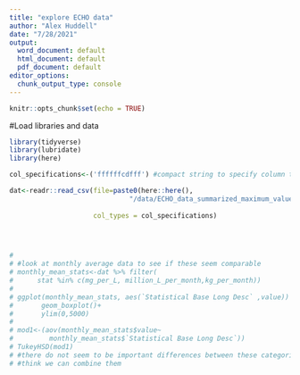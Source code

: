 ```yaml
---
title: "explore ECHO data"
author: "Alex Huddell"
date: "7/28/2021"
output:
  word_document: default
  html_document: default
  pdf_document: default
editor_options:
  chunk_output_type: console
---
```



```r
knitr::opts_chunk$set(echo = TRUE)
```

#Load libraries and data

```r
library(tidyverse)
library(lubridate)
library(here)

col_specifications<-('ffffffcdfff') #compact string to specify column types

dat<-readr::read_csv(file=paste0(here::here(), 
                              "/data/ECHO_data_summarized_maximum_values.csv"), 
                     
                     col_types = col_specifications)

          
```


```r

```






```r
# 
# #look at monthly average data to see if these seem comparable 
# monthly_mean_stats<-dat %>% filter(
#      stat %in% c(mg_per_L, million_L_per_month,kg_per_month)) 
# 
# ggplot(monthly_mean_stats, aes(`Statistical Base Long Desc` ,value)) +
#       geom_boxplot()+
#       ylim(0,5000)
# 
# mod1<-(aov(monthly_mean_stats$value~
#         monthly_mean_stats$`Statistical Base Long Desc`))
# TukeyHSD(mod1)
# #there do not seem to be important differences between these categories, and I 
# #think we can combine them


```
